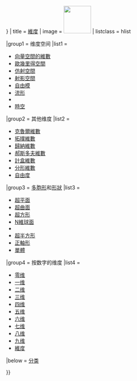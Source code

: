 <noinclude>
{{NoteTA
|G1 = Math
}}
</noinclude>{{Navbox
| name = 维度
| state = {{{state|{{{1|<includeonly>uncollapsed</includeonly>}}}}}}
| title = [[維度]]
| image = [[File:Tesseract.gif|75px|]]
| listclass = hlist

|group1 = 维度空间
|list1 = 
* [[向量空間的維數]]
* [[歐幾里得空間]]
* [[仿射空間]]
* [[射影空間]]
* [[自由模]]
* [[流形]]
* {{link-en|代數簇的維數|Dimension of an algebraic variety}}
* [[時空]]

|group2 = 其他维度
|list2 =
* [[克魯爾維數]]
* [[拓撲維數]]
* [[歸納維數]]
* [[郝斯多夫維數]]
* [[計盒維數]]
* [[分形維數]]
* [[自由度]]

|group3 = [[多胞形]]和[[形狀]]
|list3 =  
* [[超平面]]
* [[超曲面]]
* [[超方形]]
* [[N維球面]]
* {{link-en|長菱體|Hyperrectangle}}
* [[超半方形]]
* [[正軸形]]
* [[單體 (數學)|單體]]

|group4 = 按数字的维度
|list4 =
* [[零維空間|零维]]
* [[一维空间|一维]]
* [[二维空间|二维]]
* [[三维空间|三维]]
* [[四维空间|四维]]
* [[五维空间|五维]]
* [[六维空间|六维]]
* [[七维空间|七维]]
* [[八维空间|八维]]
* [[九维空间|九维]]
* [[維度]]

|below =  [[:Category:维度|分类]]

}}<noinclude>
{{Documentation
 | content =
{{Collapsible option |statename=optional}}

[[Category:数学导航模板]]
[[Category:幾何模板]]
}}<!--(end Documentation)-->
</noinclude>